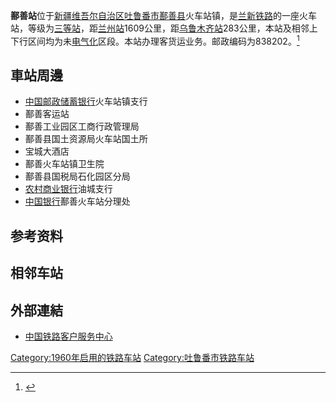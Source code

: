 {{Infobox China railway station 
|车站名称=鄯善站
|图片 = 
|图片介绍 = 
|车站拼音 = Shanshan
|英文名称 = Shanshan Railway Station
|车站代码 = 
|电报码 = SSR
|拼音码 = SSH
|车站位置=[[新疆维吾尔自治区|新疆维吾尔自治区]][[吐鲁番市|吐鲁番市]][[鄯善县|鄯善县]]火车站镇
|坐标 = 
|归属=[[乌鲁木齐铁路局|乌鲁木齐铁路局]] 
|线路=[[兰新铁路|兰新铁路]] 
|车站等级=[[三等站_(中国)|三等站]] 
|使用状态 = 使用中
|月台数目 = 
|股道数目 = 
}}
'''鄯善站'''位于[[新疆维吾尔自治区|新疆维吾尔自治区]][[吐鲁番市|吐鲁番市]][[鄯善县|鄯善县]]火车站镇，是[[兰新铁路|兰新铁路]]的一座火车站，等级为[[三等站_(中国)|三等站]]，距[[兰州站|兰州站]]1609公里，距[[乌鲁木齐站|乌鲁木齐站]]283公里，本站及相邻上下行区间均为未[[电气化|电气化]]区段。本站办理客货运业务。邮政编码为838202。<ref>{{Cite web |url=http://search.huochepiao.com/huochezhan/jieshao/1568.htm |title=鄯善火车站介绍 |access-date=2016-12-17 |archive-date=2016-12-20 |archive-url=https://web.archive.org/web/20161220131318/http://search.huochepiao.com/huochezhan/jieshao/1568.htm |dead-url=no }}</ref>
==車站周邊==
* [[中国邮政储蓄银行|中国邮政储蓄银行]]火车站镇支行
* 鄯善客运站
* 鄯善工业园区工商行政管理局
* 鄯善县国土资源局火车站国土所
* 宝城大酒店
* 鄯善火车站镇卫生院
* 鄯善县国税局石化园区分局
* [[农村商业银行|农村商业银行]]油城支行
* [[中国银行|中国银行]]鄯善火车站分理处

==参考资料==
{{reflist}}
==相邻车站==
{{Start rail box|[[中国铁路|中国铁路]]}} 
{{s-inop|[[七克台站|七克台]]}} 
{{s-line|[[兰新铁路|兰新铁路]]}} 
{{s-inop|[[红山口站|红山口]]}} 
{{End box}} 
==外部連結==
* [http://www.12306.cn/mormhweb/ 中国铁路客户服务中心] {{Wayback|url=http://www.12306.cn/mormhweb/ |date=20180205163941 }}
{{兰新铁路}} 
[[Category:1960年启用的铁路车站|Category:1960年启用的铁路车站]] 
[[Category:吐鲁番市铁路车站|Category:吐鲁番市铁路车站]]